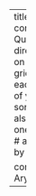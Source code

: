 ---
title: "ML4ESG"
listing: 
  contents: posts # all Quarto docs in the `posts` directory will be included on your listing page
  type: grid # or `default` or `table`; each type has its own set of yaml options to include
  sort: "date desc" # can also sort on more than one field
  categories: true # allows you to sort posts by assigned categories 

comments:
  giscus: 
    repo: Aryamik/aryamik.github.io
---